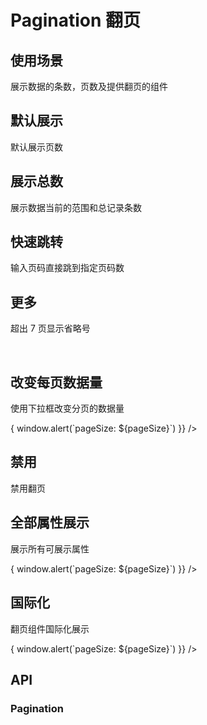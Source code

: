
<Meta title="基础组件/Pagination 翻页/文档" />

# Pagination 翻页

## 使用场景

展示数据的条数，页数及提供翻页的组件

## 默认展示

默认展示页数

<Canvas>
    <ThemeToggle>
        <Pagination total={50} />
    </ThemeToggle>
</Canvas>


## 展示总数

展示数据当前的范围和总记录条数

<Canvas>
    <ThemeToggle>
        <Pagination showTotal total={50} />
    </ThemeToggle>
</Canvas>

## 快速跳转

输入页码直接跳到指定页码数

<Canvas>
    <ThemeToggle>
        <Pagination showQuickJump total={50} />
    </ThemeToggle>
</Canvas>

## 更多

超出 7 页显示省略号

<Canvas>
    <ThemeToggle>
        <div>
            <Pagination total={71} />
            <br />
            <Pagination total={1171} />
        </div>
    </ThemeToggle>
</Canvas>

## 改变每页数据量

使用下拉框改变分页的数据量

<Canvas>
  <ThemeToggle>
      <Pagination
          showChangeSize
          pageSize={10}
          total={71}
          onPageSizeChange={(page, pageSize) => { window.alert(`pageSize: ${pageSize}`) }}
      />
  </ThemeToggle>
</Canvas>

## 禁用

禁用翻页

<Canvas>
    <ThemeToggle>
        <Pagination
            showChangeSize
            showQuickJump
            showTotal
            pageSize={10}
            total={171}
            disabled
        />
    </ThemeToggle>
</Canvas>

## 全部属性展示

展示所有可展示属性

<Canvas>
    <ThemeToggle>
        <Pagination
            showChangeSize
            showQuickJump
            showTotal
            pageSize={10}
            total={171}
            onPageSizeChange={(page, pageSize) => { window.alert(`pageSize: ${pageSize}`) }}
        />
    </ThemeToggle>
</Canvas>

## 国际化

翻页组件国际化展示

<Canvas>
    <ThemeToggle>
        <Pagination
            showChangeSize
            showQuickJump
            showTotal
            pageSize={10}
            total={171}
            lang="en"
            onPageSizeChange={(page, pageSize) => { window.alert(`pageSize: ${pageSize}`) }}
        />
    </ThemeToggle>
</Canvas>


## API

### Pagination

<ArgsTable of={Pagination} />